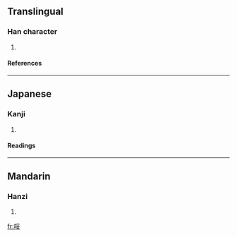 ==Translingual==
===Han character===
{{Han char|rn=30|rad=口|as=07|sn=10|four=6204<sub>7</sub>|canj=口月女 (RBV)}}
# {{defn|Han}}
====References====
{{Han ref|kx=0191.090|dkj=03674|dj=0410.220|hdz=10631.130|uh=54F8|ud=21752|bh=D143|bd=53571}}
----
==Japanese==
===Kanji===
{{ja-kanji|grade=|rs=口07}}
# {{defn|Japanese}} 
====Readings====
{{ja-readings|on=[[さい]] (sai), [[せ]] (se)|kun=}}
----
==Mandarin==
===Hanzi===
{{cmn-hanzi|pin=[[sūi]] (sui1)|wg=sui<sup>1</sup>}}
# {{defn|Mandarin}}

[[fr:哸]]